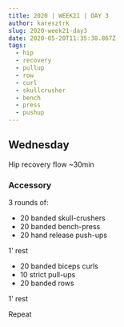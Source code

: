 ```yaml
---
title: 2020 | WEEK21 | DAY 3
author: karesztrk
slug: 2020-week21-day3
date: 2020-05-20T11:35:38.867Z
tags:
  - hip
  - recovery
  - pullup
  - row
  - curl
  - skullcrusher
  - bench
  - press
  - pushup
---
```


## Wednesday

Hip recovery flow ~30min

### Accessory

3 rounds of:

- 20 banded skull-crushers
- 20 banded bench-press
- 20 hand release push-ups

1' rest

- 20 banded biceps curls
- 10 strict pull-ups
- 20 banded rows

1' rest

Repeat
